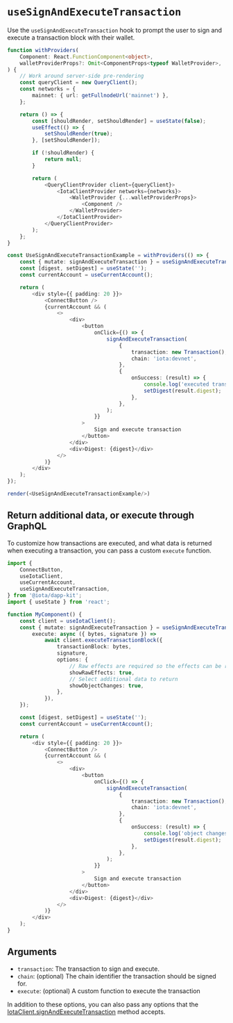 # `useSignAndExecuteTransaction`

Use the `useSignAndExecuteTransaction` hook to prompt the user to sign and execute a transaction
block with their wallet.

```ts live noInline
function withProviders(
    Component: React.FunctionComponent<object>,
    walletProviderProps?: Omit<ComponentProps<typeof WalletProvider>, 'children'>,
) {
    // Work around server-side pre-rendering
    const queryClient = new QueryClient();
    const networks = {
        mainnet: { url: getFullnodeUrl('mainnet') },
    };

    return () => {
        const [shouldRender, setShouldRender] = useState(false);
        useEffect(() => {
            setShouldRender(true);
        }, [setShouldRender]);

        if (!shouldRender) {
            return null;
        }

        return (
            <QueryClientProvider client={queryClient}>
                <IotaClientProvider networks={networks}>
                    <WalletProvider {...walletProviderProps}>
                        <Component />
                    </WalletProvider>
                </IotaClientProvider>
            </QueryClientProvider>
        );
    };
}

const UseSignAndExecuteTransactionExample = withProviders(() => {
    const { mutate: signAndExecuteTransaction } = useSignAndExecuteTransaction();
    const [digest, setDigest] = useState('');
    const currentAccount = useCurrentAccount();

    return (
        <div style={{ padding: 20 }}>
            <ConnectButton />
            {currentAccount && (
                <>
                    <div>
                        <button
                            onClick={() => {
                                signAndExecuteTransaction(
                                    {
                                        transaction: new Transaction(),
                                        chain: 'iota:devnet',
                                    },
                                    {
                                        onSuccess: (result) => {
                                            console.log('executed transaction', result);
                                            setDigest(result.digest);
                                        },
                                    },
                                );
                            }}
                        >
                            Sign and execute transaction
                        </button>
                    </div>
                    <div>Digest: {digest}</div>
                </>
            )}
        </div>
    );
});

render(<UseSignAndExecuteTransactionExample/>)
```

## Return additional data, or execute through GraphQL

To customize how transactions are executed, and what data is returned when executing a transaction,
you can pass a custom `execute` function.

```ts
import {
    ConnectButton,
    useIotaClient,
    useCurrentAccount,
    useSignAndExecuteTransaction,
} from '@iota/dapp-kit';
import { useState } from 'react';

function MyComponent() {
    const client = useIotaClient();
    const { mutate: signAndExecuteTransaction } = useSignAndExecuteTransaction({
        execute: async ({ bytes, signature }) =>
            await client.executeTransactionBlock({
                transactionBlock: bytes,
                signature,
                options: {
                    // Raw effects are required so the effects can be reported back to the wallet
                    showRawEffects: true,
                    // Select additional data to return
                    showObjectChanges: true,
                },
            }),
    });

    const [digest, setDigest] = useState('');
    const currentAccount = useCurrentAccount();

    return (
        <div style={{ padding: 20 }}>
            <ConnectButton />
            {currentAccount && (
                <>
                    <div>
                        <button
                            onClick={() => {
                                signAndExecuteTransaction(
                                    {
                                        transaction: new Transaction(),
                                        chain: 'iota:devnet',
                                    },
                                    {
                                        onSuccess: (result) => {
                                            console.log('object changes', result.objectChanges);
                                            setDigest(result.digest);
                                        },
                                    },
                                );
                            }}
                        >
                            Sign and execute transaction
                        </button>
                    </div>
                    <div>Digest: {digest}</div>
                </>
            )}
        </div>
    );
}
```

## Arguments

- `transaction`: The transaction to sign and execute.
- `chain`: (optional) The chain identifier the transaction should be signed for.
- `execute`: (optional) A custom function to execute the transaction

In addition to these options, you can also pass any options that the
[IotaClient.signAndExecuteTransaction](../../api/client/classes/IotaClient.md#signandexecutetransaction)
method accepts.
